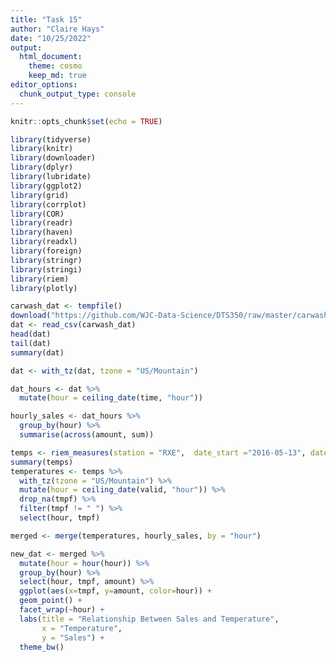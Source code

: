 ```yaml
---
title: "Task 15"
author: "Claire Hays"
date: "10/25/2022"
output: 
  html_document:
    theme: cosmo
    keep_md: true
editor_options: 
  chunk_output_type: console
---
```


```r
knitr::opts_chunk$set(echo = TRUE)
```

```r
library(tidyverse)
library(knitr)
library(downloader)
library(dplyr)
library(lubridate)
library(ggplot2)
library(grid)
library(corrplot)
library(COR)
library(readr) 
library(haven)
library(readxl)
library(foreign)
library(stringr)
library(stringi)
library(riem)
library(plotly)
```

```r
carwash_dat <- tempfile()
download("https://github.com/WJC-Data-Science/DTS350/raw/master/carwash.csv", carwash_dat, mode = "wb")
dat <- read_csv(carwash_dat)
head(dat)
tail(dat)
summary(dat)
```

```r
dat <- with_tz(dat, tzone = "US/Mountain")
```

```r
dat_hours <- dat %>%
  mutate(hour = ceiling_date(time, "hour"))
```

```r
hourly_sales <- dat_hours %>%
  group_by(hour) %>%
  summarise(across(amount, sum))
```

```r
temps <- riem_measures(station = "RXE",  date_start ="2016-05-13", date_end  ="2016-07-08")
summary(temps)
temperatures <- temps %>%
  with_tz(tzone = "US/Mountain") %>%
  mutate(hour = ceiling_date(valid, "hour")) %>%
  drop_na(tmpf) %>%
  filter(tmpf != " ") %>%
  select(hour, tmpf)
```

```r
merged <- merge(temperatures, hourly_sales, by = "hour")
```

```r
new_dat <- merged %>%
  mutate(hour = hour(hour)) %>%
  group_by(hour) %>%
  select(hour, tmpf, amount) %>%
  ggplot(aes(x=tmpf, y=amount, color=hour)) +
  geom_point() +
  facet_wrap(~hour) +
  labs(title = "Relationship Between Sales and Temperature",
       x = "Temperature",
       y = "Sales") +
  theme_bw() 
```

